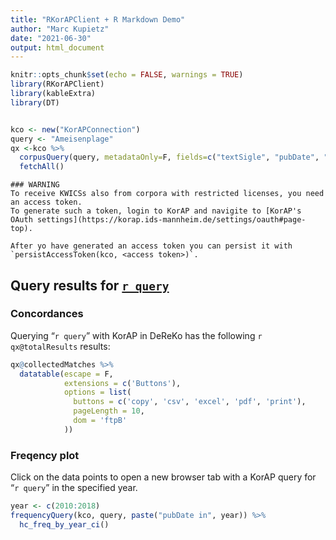 ```yaml
---
title: "RKorAPClient + R Markdown Demo"
author: "Marc Kupietz"
date: "2021-06-30"
output: html_document
---
```


```r
knitr::opts_chunk$set(echo = FALSE, warnings = TRUE)
library(RKorAPClient)
library(kableExtra)
library(DT)


kco <- new("KorAPConnection")
query <- "Ameisenplage"
qx <-kco %>%
  corpusQuery(query, metadataOnly=F, fields=c("textSigle", "pubDate", "snippet")) %>%
  fetchAll() 
```

```asis
### WARNING
To receive KWICSs also from corpora with restricted licenses, you need an access token.
To generate such a token, login to KorAP and navigite to [KorAP's OAuth settings](https://korap.ids-mannheim.de/settings/oauth#page-top). 

After yo have generated an access token you can persist it with `persistAccessToken(kco, <access token>)`.
```


## Query results for [`r query`](`r qx@webUIRequestUrl`)

### Concordances 
Querying "`r query`" with KorAP in DeReKo has the following `r qx@totalResults` results: 

```r
qx@collectedMatches %>%
  datatable(escape = F,
            extensions = c('Buttons'),
            options = list(
              buttons = c('copy', 'csv', 'excel', 'pdf', 'print'),
              pageLength = 10,
              dom = 'ftpB'
            ))
```

### Freqency plot
Click on the data points to open a new browser tab with a KorAP query for "`r query`" in the specified year.

```r
year <- c(2010:2018)
frequencyQuery(kco, query, paste("pubDate in", year)) %>%
  hc_freq_by_year_ci()
```

